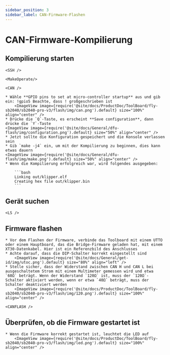 ```yaml
---
sidebar_position: 3
sidebar_label: CAN-Firmware-Flashen
---
```




# CAN-Firmware-Kompilierung

## Kompilierung starten

    <SSH />

    <MakeOperate/>

    <CAN />

    * Wähle **GPIO pins to set at micro-controller startup** aus und gib ein: !gpio5 Beachte, dass ! großgeschrieben ist
        <ImageView image={require('@site/docs/ProductDoc/ToolBoard/fly-sb2040/sb2040-pro-v3/flash/img/can.png').default} size="100%" align="center" />
    * Drücke die `Q`-Taste, es erscheint **Save configuration**, dann drücke die `Y`-Taste
    <ImageView image={require('@site/docs/General/dfu-flash/img/configuration.png').default} size="50%" align="center" />
    * Jetzt sollte die Konfiguration gespeichert und die Konsole verlassen sein
    * Gib `make -j4` ein, um mit der Kompilierung zu beginnen, dies kann etwas dauern
    <ImageView image={require('@site/docs/General/dfu-flash/img/make.png').default} size="50%" align="center" />
    * Wenn die Kompilierung erfolgreich war, wird folgendes ausgegeben:

        ```bash
        Linking out/klipper.elf
        Creating hex file out/klipper.bin
        ```

## Gerät suchen

    <LS />


## Firmware flashen

    * Vor dem Flashen der Firmware, verbinde das Toolboard mit einem UTTO oder einem Hauptboard, das die Bridge-Firmware geladen hat, mit einem XT30-Datenkabel. Hier ist ein Referenzbild des Anschlusses
    * Achte darauf, dass die DIP-Schalter korrekt eingestellt sind
        <ImageView image={require('@site/docs/General/get-id/img/utoc.png').default} size="80%" align="left" />
    * Stelle sicher, dass der Widerstand zwischen CAN H und CAN L bei ausgeschaltetem Strom mit einem Multimeter gemessen wird und etwa `60Ω` beträgt. Wenn der Widerstand `120Ω` ist, muss der `120Ω`-Schalter aktiviert werden, wenn er etwa `40Ω` beträgt, muss der Schalter deaktiviert werden
        <ImageView image={require('@site/docs/ProductDoc/ToolBoard/fly-sb2040/sb2040-pro-v3/flash/img/120.png').default} size="100%" align="center" />

    <CANFLASH />

## Überprüfen, ob die Firmware gestartet ist

    * Wenn die Firmware korrekt gestartet ist, leuchtet die LED auf
        <ImageView image={require('@site/docs/ProductDoc/ToolBoard/fly-sb2040/sb2040-pro-v3/flash/img/led.png').default} size="100%" align="center" />
